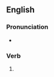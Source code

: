 ==English==

===Pronunciation===
* {{homophones|en|six|sics}}

===Verb===
{{head|en|verb form}}

# {{en-third-person singular of|sick}}